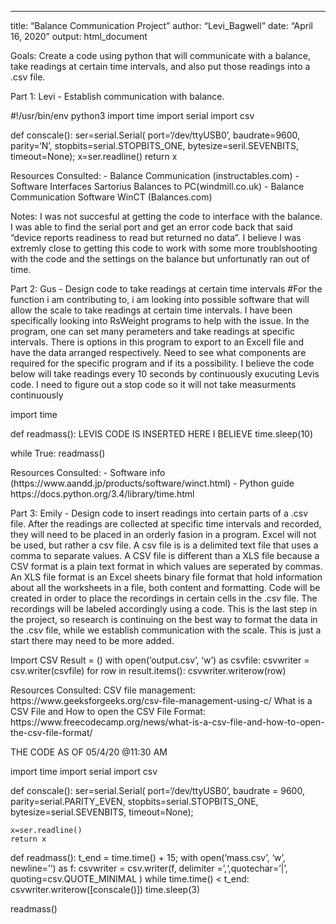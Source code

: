 ---
title: "Balance Communication Project"
author: "Levi_Bagwell"
date: "April 16, 2020"
output: html_document

Goals: Create a code using python that will communicate with a balance, take readings at certain time intervals, and also put those readings into a .csv file.

Part 1: Levi - Establish communication with balance. 

#!/usr/bin/env python3
import time
import serial
import csv

def conscale():
	ser=serial.Serial(
		port='/dev/ttyUSB0',
		baudrate=9600,
		parity='N',
		stopbits=serial.STOPBITS_ONE,
		bytesize=seril.SEVENBITS,
		timeout=None);
	x=ser.readline()
	return x
	
Resources Consulted: 
- Balance Communication (instructables.com)
- Software Interfaces Sartorius Balances to PC(windmill.co.uk)
- Balance Communication Software WinCT (Balances.com)

Notes: I was not succesful at getting the code to interface with the balance. I was able to find the serial port and get an error code back that said "device reports readiness to read but returned no data". I believe I was extremly close to getting this code to work with some more troublshooting with the code and the settings on the balance but unfortunatly ran out of time. 

Part 2: Gus - Design code to take readings at certain time intervals
#For the function i am contributing to, i am looking into possible software that will allow the scale to take readings at certain time intervals. I have been specifically looking into RsWeight programs to help with the issue. In the program, one can set many perameters and take readings at specific intervals. There is options in this program to export to an Excell file and have the data arranged respectively. Need to see what components are required for the specific program and if its a possibility.
I believe the code below will take readings every 10 seconds by continuously exucuting Levis code.
I need to figure out a stop code so it will not take measurments continuously


import time

def readmass():
    LEVIS CODE IS INSERTED HERE I BELIEVE
    time.sleep(10)

while True:
    readmass()
    
Resources Consulted:
- Software info (https://www.aandd.jp/products/software/winct.html)
- Python guide https://docs.python.org/3.4/library/time.html

Part 3: Emily - Design code to insert readings into certain parts of a .csv file.
After the readings are collected at specific time intervals and recorded, they will need to be placed in an orderly fasion in a program. 
Excel will not be used, but rather a csv file. A csv file is is a delimited text file that uses a comma to separate values. 
A CSV file is different than a XLS file because a CSV format is a plain text format in which values are seperated by commas. An XLS file format is an Excel sheets binary file format that hold information about all the worksheets in a file, both content and formatting. 
Code will be created in order to place the recordings in certain cells in the .csv file. The recordings will be labeled accordingly using a code. 
This is the last step in the project, so research is continuing on the best way to format the data in the .csv file, while we establish communication with the scale. 
This is just a start there may need to be more added.

Import CSV
Result = ()
with open('output.csv', 'w') as csvfile:
    csvwriter = csv.writer(csvfile)
    for row in result.items():
        csvwriter.writerow(row)
        
Resources Consulted:
CSV file management: https://www.geeksforgeeks.org/csv-file-management-using-c/
What is a CSV File and How to open the CSV File Format: https://www.freecodecamp.org/news/what-is-a-csv-file-and-how-to-open-the-csv-file-format/


THE CODE AS OF 05/4/20 @11:30 AM

import time
import serial
import csv

def conscale():
	ser=serial.Serial(
		port='/dev/ttyUSB0',
		baudrate = 9600,
		parity=serial.PARITY_EVEN,
		stopbits=serial.STOPBITS_ONE,
		bytesize=serial.SEVENBITS,
		timeout=None);
		
	x=ser.readline()
	return x
	

def readmass():
	t_end = time.time() + 15;
	with open('mass.csv', 'w', newline='') as f:
		csvwriter = csv.writer(f, delimiter = ',',quotechar='|', quoting=csv.QUOTE_MINIMAL )
		while time.time() < t_end:
			csvwriter.writerow([conscale()])
			time.sleep(3)
			
	
 readmass()
